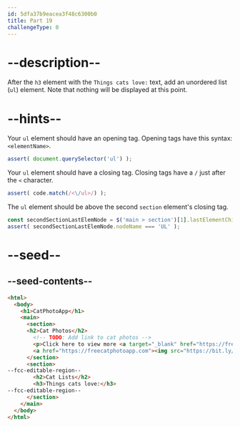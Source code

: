 ```yaml
---
id: 5dfa37b9eacea3f48c6300b0
title: Part 19
challengeType: 0
---
```


# --description--

After the `h3` element with the `Things cats love:` text, add an unordered list (`ul`) element. Note that nothing will be displayed at this point.

# --hints--

Your `ul` element should have an opening tag. Opening tags have this syntax: `<elementName>`.

```js
assert( document.querySelector('ul') );
```

Your `ul` element should have a closing tag. Closing tags have a `/` just after the `<` character.

```js
assert( code.match(/<\/ul>/) );
```

The `ul` element should be above the second `section` element's closing tag.

```js
const secondSectionLastElemNode = $('main > section')[1].lastElementChild;
assert( secondSectionLastElemNode.nodeName === 'UL' );
```

# --seed--

## --seed-contents--

```html
<html>
  <body>
    <h1>CatPhotoApp</h1>
    <main>
      <section>
      <h2>Cat Photos</h2>
        <!-- TODO: Add link to cat photos -->
        <p>Click here to view more <a target="_blank" href="https://freecatphotoapp.com">cat photos</a>.</p>
        <a href="https://freecatphotoapp.com"><img src="https://bit.ly/fcc-relaxing-cat" alt="A cute orange cat lying on its back."></a>
      </section>
      <section>
--fcc-editable-region--
        <h2>Cat Lists</h2>
        <h3>Things cats love:</h3>
--fcc-editable-region--
      </section>
    </main>
  </body>
</html>
```

